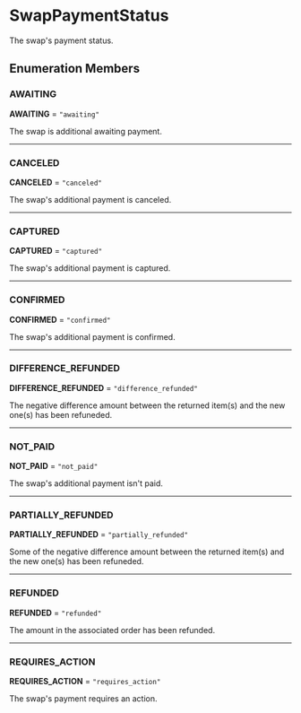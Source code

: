 
# SwapPaymentStatus

The swap's payment status.

## Enumeration Members

### AWAITING

 **AWAITING** = `"awaiting"`

The swap is additional awaiting payment.

___

### CANCELED

 **CANCELED** = `"canceled"`

The swap's additional payment is canceled.

___

### CAPTURED

 **CAPTURED** = `"captured"`

The swap's additional payment is captured.

___

### CONFIRMED

 **CONFIRMED** = `"confirmed"`

The swap's additional payment is confirmed.

___

### DIFFERENCE\_REFUNDED

 **DIFFERENCE\_REFUNDED** = `"difference_refunded"`

The negative difference amount between the returned item(s) and the new one(s) has been refuneded.

___

### NOT\_PAID

 **NOT\_PAID** = `"not_paid"`

The swap's additional payment isn't paid.

___

### PARTIALLY\_REFUNDED

 **PARTIALLY\_REFUNDED** = `"partially_refunded"`

Some of the negative difference amount between the returned item(s) and the new one(s) has been refuneded.

___

### REFUNDED

 **REFUNDED** = `"refunded"`

The amount in the associated order has been refunded.

___

### REQUIRES\_ACTION

 **REQUIRES\_ACTION** = `"requires_action"`

The swap's payment requires an action.
